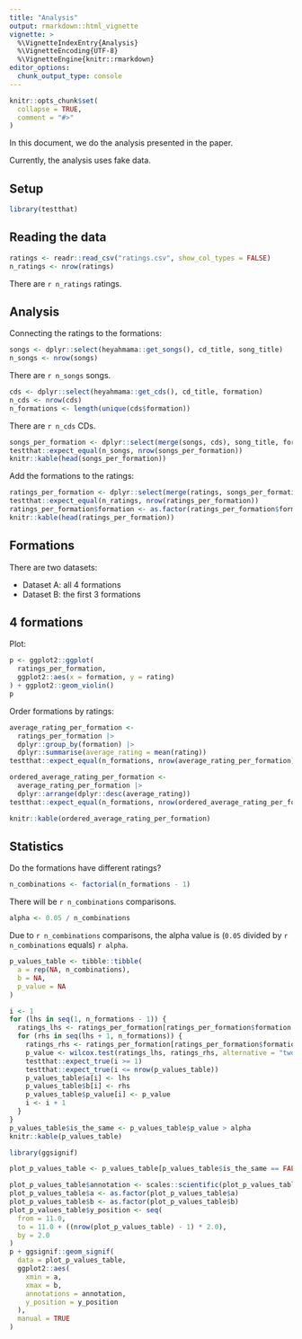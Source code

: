 ```yaml
---
title: "Analysis"
output: rmarkdown::html_vignette
vignette: >
  %\VignetteIndexEntry{Analysis}
  %\VignetteEncoding{UTF-8}
  %\VignetteEngine{knitr::rmarkdown}
editor_options: 
  chunk_output_type: console
---
```


```r
knitr::opts_chunk$set(
  collapse = TRUE,
  comment = "#>"
)
```

In this document, we do the analysis presented in the paper.

Currently, the analysis uses fake data.

## Setup

```r
library(testthat)
```

## Reading the data

```r
ratings <- readr::read_csv("ratings.csv", show_col_types = FALSE)
n_ratings <- nrow(ratings)
```

There are `r n_ratings` ratings.

## Analysis

Connecting the ratings to the formations:

```r
songs <- dplyr::select(heyahmama::get_songs(), cd_title, song_title)
n_songs <- nrow(songs)
```

There are `r n_songs` songs.

```r
cds <- dplyr::select(heyahmama::get_cds(), cd_title, formation)
n_cds <- nrow(cds)
n_formations <- length(unique(cds$formation))
```

There are `r n_cds` CDs.

```r
songs_per_formation <- dplyr::select(merge(songs, cds), song_title, formation)
testthat::expect_equal(n_songs, nrow(songs_per_formation))
knitr::kable(head(songs_per_formation))
```

Add the formations to the ratings:

```r
ratings_per_formation <- dplyr::select(merge(ratings, songs_per_formation), formation, rating)
testthat::expect_equal(n_ratings, nrow(ratings_per_formation))
ratings_per_formation$formation <- as.factor(ratings_per_formation$formation)
knitr::kable(head(ratings_per_formation))
```

## Formations

There are two datasets:

- Dataset A: all 4 formations
- Dataset B: the first 3 formations

## 4 formations

Plot:


```r
p <- ggplot2::ggplot(
  ratings_per_formation,
  ggplot2::aes(x = formation, y = rating)
) + ggplot2::geom_violin()
p
```

Order formations by ratings:

```r
average_rating_per_formation <-
  ratings_per_formation |> 
  dplyr::group_by(formation) |> 
  dplyr::summarise(average_rating = mean(rating))
testthat::expect_equal(n_formations, nrow(average_rating_per_formation))

ordered_average_rating_per_formation <- 
  average_rating_per_formation |> 
  dplyr::arrange(dplyr::desc(average_rating))
testthat::expect_equal(n_formations, nrow(ordered_average_rating_per_formation))

knitr::kable(ordered_average_rating_per_formation)
```

## Statistics

Do the formations have different ratings?

```r
n_combinations <- factorial(n_formations - 1)
```

There will be `r n_combinations` comparisons.

```r
alpha <- 0.05 / n_combinations
```

Due to `r n_combinations` comparisons,
the alpha value is (`0.05` divided by
`r n_combinations` equals) `r alpha`.

```r
p_values_table <- tibble::tibble(
  a = rep(NA, n_combinations), 
  b = NA, 
  p_value = NA
)

i <- 1
for (lhs in seq(1, n_formations - 1)) {
  ratings_lhs <- ratings_per_formation[ratings_per_formation$formation == lhs, ]$rating
  for (rhs in seq(lhs + 1, n_formations)) {
    ratings_rhs <- ratings_per_formation[ratings_per_formation$formation == rhs, ]$rating
    p_value <- wilcox.test(ratings_lhs, ratings_rhs, alternative = "two.sided")$p.value
    testthat::expect_true(i >= 1)
    testthat::expect_true(i <= nrow(p_values_table))
    p_values_table$a[i] <- lhs
    p_values_table$b[i] <- rhs
    p_values_table$p_value[i] <- p_value
    i <- i + 1
  }
}
p_values_table$is_the_same <- p_values_table$p_value > alpha
knitr::kable(p_values_table)
```



```r
library(ggsignif)

plot_p_values_table <- p_values_table[p_values_table$is_the_same == FALSE, ]

plot_p_values_table$annotation <- scales::scientific(plot_p_values_table$p_value, digits = 1)
plot_p_values_table$a <- as.factor(plot_p_values_table$a)
plot_p_values_table$b <- as.factor(plot_p_values_table$b)
plot_p_values_table$y_position <- seq(
  from = 11.0, 
  to = 11.0 + ((nrow(plot_p_values_table) - 1) * 2.0),
  by = 2.0
)
p + ggsignif::geom_signif(
  data = plot_p_values_table,
  ggplot2::aes(
    xmin = a,
    xmax = b,
    annotations = annotation,
    y_position = y_position
  ),
  manual = TRUE
)
```
